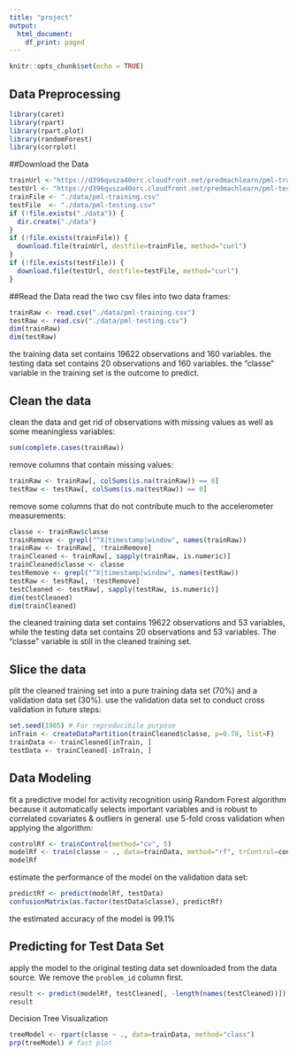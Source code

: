 ```yaml
---
title: "project"
output:
  html_document:
    df_print: paged
---
```


```r
knitr::opts_chunk$set(echo = TRUE)
```


## Data Preprocessing  


```r
library(caret)
library(rpart)
library(rpart.plot)
library(randomForest)
library(corrplot)
```

##Download the Data
```r
trainUrl <-"https://d396qusza40orc.cloudfront.net/predmachlearn/pml-training.csv"
testUrl <- "https://d396qusza40orc.cloudfront.net/predmachlearn/pml-testing.csv"
trainFile <- "./data/pml-training.csv"
testFile  <- "./data/pml-testing.csv"
if (!file.exists("./data")) {
  dir.create("./data")
}
if (!file.exists(trainFile)) {
  download.file(trainUrl, destfile=trainFile, method="curl")
}
if (!file.exists(testFile)) {
  download.file(testUrl, destfile=testFile, method="curl")
}
```  

##Read the Data
read the two csv files into two data frames:
```r
trainRaw <- read.csv("./data/pml-training.csv")
testRaw <- read.csv("./data/pml-testing.csv")
dim(trainRaw)
dim(testRaw)
```
the training data set contains 19622 observations and 160 variables.
the testing data set contains 20 observations and 160 variables. 
the "classe" variable in the training set is the outcome to predict. 

## Clean the data
clean the data and get rid of observations with missing values as well as some meaningless variables:
```r
sum(complete.cases(trainRaw))
```

remove columns that contain missing values:
```r
trainRaw <- trainRaw[, colSums(is.na(trainRaw)) == 0] 
testRaw <- testRaw[, colSums(is.na(testRaw)) == 0] 
```  

remove some columns that do not contribute much to the accelerometer measurements:
```r
classe <- trainRaw$classe
trainRemove <- grepl("^X|timestamp|window", names(trainRaw))
trainRaw <- trainRaw[, !trainRemove]
trainCleaned <- trainRaw[, sapply(trainRaw, is.numeric)]
trainCleaned$classe <- classe
testRemove <- grepl("^X|timestamp|window", names(testRaw))
testRaw <- testRaw[, !testRemove]
testCleaned <- testRaw[, sapply(testRaw, is.numeric)]
dim(testCleaned)
dim(trainCleaned)
```
the cleaned training data set contains 19622 observations and 53 variables, while the testing data set contains 20 observations and 53 variables. The "classe" variable is still in the cleaned training set.

## Slice the data
plit the cleaned training set into a pure training data set (70%) and a validation data set (30%). 
use the validation data set to conduct cross validation in future steps: 
```r
set.seed(1905) # For reproducibile purpose
inTrain <- createDataPartition(trainCleaned$classe, p=0.70, list=F)
trainData <- trainCleaned[inTrain, ]
testData <- trainCleaned[-inTrain, ]
```

## Data Modeling
fit a predictive model for activity recognition using Random Forest algorithm because it automatically selects important variables and is robust to correlated covariates & outliers in general. 
use 5-fold cross validation when applying the algorithm:
```r
controlRf <- trainControl(method="cv", 5)
modelRf <- train(classe ~ ., data=trainData, method="rf", trControl=controlRf, ntree=250)
modelRf
```

estimate the performance of the model on the validation data set:
```r
predictRf <- predict(modelRf, testData)
confusionMatrix(as.factor(testData$classe), predictRf)
```
the estimated accuracy of the model is 99.1% 

## Predicting for Test Data Set
apply the model to the original testing data set downloaded from the data source. We remove the `problem_id` column first.  
```r
result <- predict(modelRf, testCleaned[, -length(names(testCleaned))])
result
```  


Decision Tree Visualization
```r
treeModel <- rpart(classe ~ ., data=trainData, method="class")
prp(treeModel) # fast plot
```